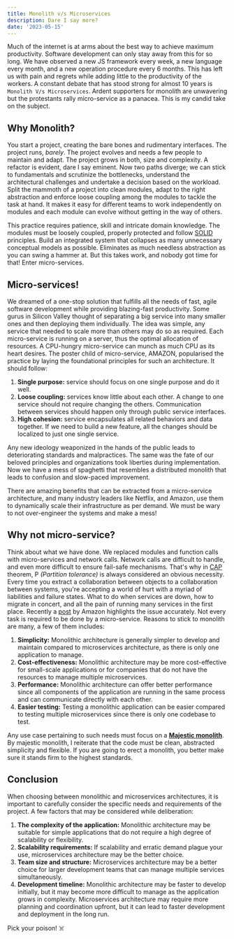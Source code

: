 ```yaml
---
title: Monolith v/s Microservices
description: Dare I say more?
date: '2023-05-15'
---
```


Much of the internet is at arms about the best way to achieve maximum productivity. Software development can only stay away from this for so long. We have observed a new JS framework every week, a new language every month, and a new operation procedure every 6 months. This has left us with pain and regrets while adding little to the productivity of the workers. A constant debate that has stood strong for almost 10 years is `Monolith V/s Microservices`. Ardent supporters for monolith are unwavering but the protestants rally micro-service as a panacea. This is my candid take on the subject.

## Why Monolith?

You start a project, creating the bare bones and rudimentary interfaces. The project runs, _barely_. The project evolves and needs a few people to maintain and adapt. The project grows in both, size and complexity. A refactor is evident, dare I say eminent. Now two paths diverge; we can stick to fundamentals and scrutinize the bottlenecks, understand the architectural challenges and undertake a decision based on the workload.
Split the mammoth of a project into clean modules, adapt to the right abstraction and enforce loose coupling among the modules to tackle the task at hand. It makes it easy for different teams to work independently on modules and each module can evolve without getting in the way of others.

This practice requires patience, skill and intricate domain knowledge. The modules must be loosely coupled, properly protected and follow [SOLID](https://en.wikipedia.org/wiki/SOLID) principles. Build an integrated system that collapses as many unnecessary conceptual models as possible. Eliminates as much needless abstraction as you can swing a hammer at.
But this takes work, and nobody got time for that! Enter micro-services.

## Micro-services!

We dreamed of a one-stop solution that fulfills all the needs of fast, agile software development while providing blazing-fast productivity. Some gurus in Silicon Valley thought of separating a big service into many smaller ones and then deploying them individually. The idea was simple, any service that needed to scale more than others may do so as required. Each micro-service is running on a server, thus the optimal allocation of resources. A CPU-hungry micro-service can munch as much CPU as its heart desires. The poster child of micro-service, AMAZON, popularised the practice by laying the foundational principles for such an architecture. It should follow:

1. **Single purpose:** service should focus on one single purpose and do it well.
2. **Loose coupling:** services know little about each other. A change to one service should not require changing the others. Communication between services should happen only through public service interfaces.
3. **High cohesion:** service encapsulates all related behaviors and data together. If we need to build a new feature, all the changes should be localized to just one single service.

Any new ideology weaponized in the hands of the public leads to deteriorating standards and malpractices. The same was the fate of our beloved principles and organizations took liberties during implementation. Now we have a mess of spaghetti that resembles a distributed monolith that leads to confusion and slow-paced improvement.

There are amazing benefits that can be extracted from a micro-service architecture, and many industry leaders like Netflix, and Amazon, use them to dynamically scale their infrastructure as per demand. We must be wary to not over-engineer the systems and make a mess!

## Why not micro-service?

Think about what we have done. We replaced modules and function calls with micro-services and network calls. Network calls are difficult to handle, and even more difficult to ensure fail-safe mechanisms. That's why in [CAP](https://en.wikipedia.org/wiki/CAP_theorem) theorem, P _(Partition tolerance)_ is always considered an obvious necessity. Every time you extract a collaboration between objects to a collaboration between systems, you're accepting a world of hurt with a myriad of liabilities and failure states. What to do when services are down, how to migrate in concert, and all the pain of running many services in the first place. Recently a [post](https://www.primevideotech.com/video-streaming/scaling-up-the-prime-video-audio-video-monitoring-service-and-reducing-costs-by-90) by Amazon highlights the issue accurately. Not every task is required to be done by a micro-service. Reasons to stick to monolith are many, a few of them includes:

1. **Simplicity:** Monolithic architecture is generally simpler to develop and maintain compared to microservices architecture, as there is only one application to manage.
2. **Cost-effectiveness:** Monolithic architecture may be more cost-effective for small-scale applications or for companies that do not have the resources to manage multiple microservices.
3. **Performance:** Monolithic architecture can offer better performance since all components of the application are running in the same process and can communicate directly with each other.
4. **Easier testing:** Testing a monolithic application can be easier compared to testing multiple microservices since there is only one codebase to test.

Any use case pertaining to such needs must focus on a [**Majestic monolith**](https://m.signalvnoise.com/the-majestic-monolith/). By majestic monolith, I reiterate that the code must be clean, abstracted simplicity and flexible. If you are going to erect a monolith, you better make sure it stands firm to the highest standards.

## Conclusion

When choosing between monolithic and microservices architectures, it is important to carefully consider the specific needs and requirements of the project. A few factors that may be considered while deliberation:

1. **The complexity of the application:** Monolithic architecture may be suitable for simple applications that do not require a high degree of scalability or flexibility.
1. **Scalability requirements:** If scalability and erratic demand plague your use, microservices architecture may be the better choice.
1. **Team size and structure:** Microservices architecture may be a better choice for larger development teams that can manage multiple services simultaneously.
1. **Development timeline:** Monolithic architecture may be faster to develop initially, but it may become more difficult to manage as the application grows in complexity. Microservices architecture may require more planning and coordination upfront, but it can lead to faster development and deployment in the long run.

Pick your poison! ☠️
